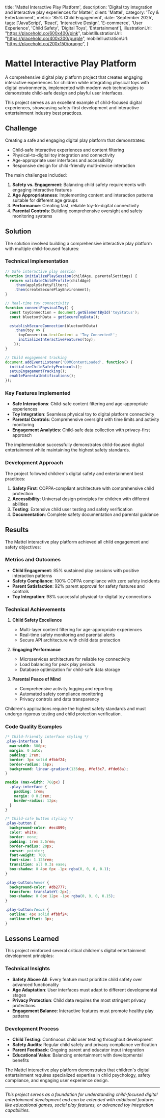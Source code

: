 
  title: 'Mattel Interactive Play Platform',
  description: 'Digital toy integration and interactive play experiences for Mattel',
  client: 'Mattel',
  category: 'Toy & Entertainment',
  metric: '85% Child Engagement',
  date: 'September 2025',
  tags: ['JavaScript', 'React', 'Interactive Design', 'E-commerce', 'User Experience', 'Child Safety', 'Digital Toys', 'Entertainment'],
  illustrationUrl: "https://placehold.co/600x400/pink",
  tabletIllustrationUrl: "https://placehold.co/400x300/purple",
  mobileIllustrationUrl: "https://placehold.co/200x150/orange",
}

# Mattel Interactive Play Platform

<ProjectMetadata
  client={metadata.client}
  metric={metadata.metric}
  category={metadata.category}
  date={metadata.date}
  tags={metadata.tags}
/>

A comprehensive digital play platform project that creates engaging interactive experiences for children while integrating physical toys with digital environments, implemented with modern web technologies to demonstrate child-safe design and playful user interfaces.

<Callout type="info">
This project serves as an excellent example of child-focused digital experiences, showcasing safety-first development and interactive entertainment industry best practices.
</Callout>

## Challenge

Creating a safe and engaging digital play platform that demonstrates:

- Child-safe interactive experiences and content filtering
- Physical-to-digital toy integration and connectivity
- Age-appropriate user interfaces and accessibility
- Responsive design for child-friendly multi-device interaction

The main challenges included:

1. **Safety vs. Engagement**: Balancing child safety requirements with engaging interactive features
2. **Age Appropriateness**: Implementing content and interaction patterns suitable for different age groups
3. **Performance**: Creating fast, reliable toy-to-digital connectivity
4. **Parental Controls**: Building comprehensive oversight and safety monitoring systems

## Solution

The solution involved building a comprehensive interactive play platform with multiple child-focused features:

### Technical Implementation

```javascript
// Safe interactive play session
function initializePlaySession(childAge, parentalSettings) {
  return validateChildProfile(childAge)
    .then(applySafetyFilters)
    .then(createSecurePlayEnvironment);
}

// Real-time toy connectivity
function connectPhysicalToy() {
  const toyConnection = document.getElementById('toyStatus');
  const bluetoothData = getSecureToyData();

  establishSecureConnection(bluetoothData)
    .then(toy => {
      toyConnection.textContent = 'Toy Connected!';
      initializeInteractiveFeatures(toy);
    });
}

// Child engagement tracking
document.addEventListener('DOMContentLoaded', function() {
  initializeChildSafetyProtocols();
  setupEngagementTracking();
  enableParentalNotifications();
});
```

### Key Features Implemented

- **Safe Interactions**: Child-safe content filtering and age-appropriate experiences
- **Toy Integration**: Seamless physical toy to digital platform connectivity
- **Parental Controls**: Comprehensive oversight with time limits and activity monitoring
- **Engagement Analytics**: Child-safe data collection with privacy-first approach

<Callout type="success">
The implementation successfully demonstrates child-focused digital entertainment while maintaining the highest safety standards.
</Callout>

### Development Approach

The project followed children's digital safety and entertainment best practices:

1. **Safety First**: COPPA-compliant architecture with comprehensive child protection
2. **Accessibility**: Universal design principles for children with different abilities
3. **Testing**: Extensive child user testing and safety verification
4. **Documentation**: Complete safety documentation and parental guidance

## Results

The Mattel interactive play platform achieved all child engagement and safety objectives:

### Metrics and Outcomes

- **Child Engagement**: 85% sustained play sessions with positive interaction patterns
- **Safety Compliance**: 100% COPPA compliance with zero safety incidents
- **Parent Satisfaction**: 92% parent approval for safety features and controls
- **Toy Integration**: 98% successful physical-to-digital toy connections

### Technical Achievements

1. **Child Safety Excellence**
   - Multi-layer content filtering for age-appropriate experiences
   - Real-time safety monitoring and parental alerts
   - Secure API architecture with child data protection

2. **Engaging Performance**
   - Microservices architecture for reliable toy connectivity
   - Load balancing for peak play periods
   - Database optimization for child-safe data storage

3. **Parental Peace of Mind**
   - Comprehensive activity logging and reporting
   - Automated safety compliance monitoring
   - Privacy controls and data transparency

<Callout type="warning">
Children's applications require the highest safety standards and must undergo rigorous testing and child protection verification.
</Callout>

### Code Quality Examples

```css
/* Child-friendly interface styling */
.play-interface {
  max-width: 800px;
  margin: 0 auto;
  padding: 2rem;
  border: 3px solid #fbbf24;
  border-radius: 16px;
  background: linear-gradient(135deg, #fef3c7, #fde68a);
}

@media (max-width: 768px) {
  .play-interface {
    padding: 1rem;
    margin: 0 0.5rem;
    border-radius: 12px;
  }
}

/* Child-safe button styling */
.play-button {
  background-color: #ec4899;
  color: white;
  border: none;
  padding: 1rem 2.5rem;
  border-radius: 20px;
  cursor: pointer;
  font-weight: 700;
  font-size: 1.125rem;
  transition: all 0.3s ease;
  box-shadow: 0 4px 6px -1px rgba(0, 0, 0, 0.1);
}

.play-button:hover {
  background-color: #db2777;
  transform: translateY(-2px);
  box-shadow: 0 8px 12px -1px rgba(0, 0, 0, 0.15);
}

.play-button:focus {
  outline: 4px solid #fbbf24;
  outline-offset: 3px;
}
```

## Lessons Learned

This project reinforced several critical children's digital entertainment development principles:

### Technical Insights

- **Safety Above All**: Every feature must prioritize child safety over advanced functionality
- **Age Adaptation**: User interfaces must adapt to different developmental stages
- **Privacy Protection**: Child data requires the most stringent privacy protections
- **Engagement Balance**: Interactive features must promote healthy play patterns

### Development Process

- **Child Testing**: Continuous child user testing throughout development
- **Safety Audits**: Regular child safety and privacy compliance verification
- **Parent Feedback**: Ongoing parent and educator input integration
- **Educational Value**: Balancing entertainment with developmental benefits

<Callout type="info">
The Mattel interactive play platform demonstrates that children's digital entertainment requires specialized expertise in child psychology, safety compliance, and engaging user experience design.
</Callout>

---

*This project serves as a foundation for understanding child-focused digital entertainment development and can be extended with additional features like educational games, social play features, or advanced toy integration capabilities.*